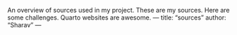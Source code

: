 
An overview of sources used in my project. 
These are my sources. Here are some challenges. Quarto websites are awesome.
---
title: "sources"
author: "Sharav"
---

